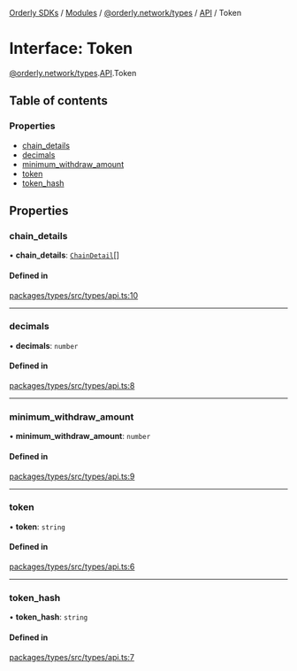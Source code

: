 [Orderly SDKs](./../README) / [Modules](./../modules) / [@orderly.network/types](./../modules/orderly_network_types) / [API](./../modules/orderly_network_types.API) / Token

# Interface: Token

[@orderly.network/types](./../modules/orderly_network_types).[API](./../modules/orderly_network_types.API).Token

## Table of contents

### Properties

- [chain\_details](./orderly_network_types.API.Token#chain_details)
- [decimals](./orderly_network_types.API.Token#decimals)
- [minimum\_withdraw\_amount](./orderly_network_types.API.Token#minimum_withdraw_amount)
- [token](./orderly_network_types.API.Token#token)
- [token\_hash](./orderly_network_types.API.Token#token_hash)

## Properties

### chain\_details

• **chain\_details**: [`ChainDetail`](./orderly_network_types.API.ChainDetail)[]

#### Defined in

[packages/types/src/types/api.ts:10](https://github.com/OrderlyNetwork/js-sdk/blob/3b49bc1a/packages/types/src/types/api.ts#L10)

___

### decimals

• **decimals**: `number`

#### Defined in

[packages/types/src/types/api.ts:8](https://github.com/OrderlyNetwork/js-sdk/blob/3b49bc1a/packages/types/src/types/api.ts#L8)

___

### minimum\_withdraw\_amount

• **minimum\_withdraw\_amount**: `number`

#### Defined in

[packages/types/src/types/api.ts:9](https://github.com/OrderlyNetwork/js-sdk/blob/3b49bc1a/packages/types/src/types/api.ts#L9)

___

### token

• **token**: `string`

#### Defined in

[packages/types/src/types/api.ts:6](https://github.com/OrderlyNetwork/js-sdk/blob/3b49bc1a/packages/types/src/types/api.ts#L6)

___

### token\_hash

• **token\_hash**: `string`

#### Defined in

[packages/types/src/types/api.ts:7](https://github.com/OrderlyNetwork/js-sdk/blob/3b49bc1a/packages/types/src/types/api.ts#L7)
